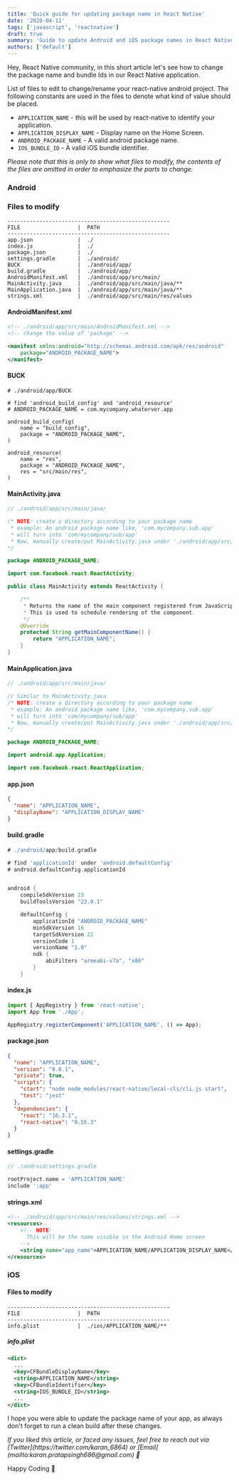 ```yaml
---
title: 'Quick guide for updating package name in React Native'
date: '2020-04-11'
tags: ['javascript', 'reactnative']
draft: true
summary: 'Guide to update Android and iOS package names in React Native'
authors: ['default']
---
```


Hey, React Native community, in this short article let's see how to change the package name and bundle Ids in our React Native application.

List of files to edit to change/rename your react-native android project.
The following constants are used in the files to denote what kind of value should be placed.

- `APPLICATION_NAME` - this will be used by react-native to identify your application.
- `APPLICATION_DISPLAY_NAME` - Display name on the Home Screen.
- `ANDROID_PACKAGE_NAME` - A valid android package name.
- `IOS_BUNDLE_ID` - A valid iOS bundle identifier.

<i>
  Please note that this is only to show what files to modify, the contents of
  the files are omitted in order to emphasize the parts to change.
</i>

### Android

### Files to modify

```
---------------------------------------------------
FILE                  |  PATH
---------------------------------------------------
app.json              |  ./
index.js              |  ./
package.json          |  ./
settings.gradle       |  ./android/
BUCK                  |  ./android/app/
build.gradle          |  ./android/app/
AndroidManifest.xml   |  ./android/app/src/main/
MainActivity.java     |  ./android/app/src/main/java/**
MainApplication.java  |  ./android/app/src/main/java/**
strings.xml           |  ./android/app/src/main/res/values
```

#### AndroidManifest.xml

```xml
<!-- ./android/app/src/main/AndroidManifest.xml -->
<!-- change the value of 'package' -->

<manifest xmlns:android="http://schemas.android.com/apk/res/android"
    package="ANDROID_PACKAGE_NAME">
</manifest>
```

#### BUCK

```
# ./android/app/BUCK

# find 'android_build_config' and 'android_resource'
# ANDROID_PACKAGE_NAME = com.mycompany.whaterver.app

android_build_config(
    name = "build_config",
    package = "ANDROID_PACKAGE_NAME",
)

android_resource(
    name = "res",
    package = "ANDROID_PACKAGE_NAME",
    res = "src/main/res",
)
```

#### MainActivity.java

```java
// ./android/app/src/main/java/

/* NOTE: create a directory according to your package name
 * example: An android package name like, 'com.mycompany.sub.app'
 * will turn into 'com/mycompany/sub/app'
 * Now, manually create/put MainActivity.java under './android/app/src/main/java/com/mycompany/sub/app/'
*/

package ANDROID_PACKAGE_NAME;

import com.facebook.react.ReactActivity;

public class MainActivity extends ReactActivity {

    /**
     * Returns the name of the main component registered from JavaScript.
     * This is used to schedule rendering of the component.
     */
    @Override
    protected String getMainComponentName() {
        return "APPLICATION_NAME";
    }
}
```

#### MainApplication.java

```java
// ./android/app/src/main/java/

// Similar to MainActivity.java
/* NOTE: create a directory according to your package name
 * example: An android package name like, 'com.mycompany.sub.app'
 * will turn into 'com/mycompany/sub/app'
 * Now, manually create/put MainActivity.java under './android/app/src/main/java/com/mycompany/sub/app/'
*/

package ANDROID_PACKAGE_NAME;

import android.app.Application;

import com.facebook.react.ReactApplication;
```

#### app.json

```json
{
  "name": "APPLICATION_NAME",
  "displayName": "APPLICATION_DISPLAY_NAME"
}
```

#### build.gradle

```groovy
# ./android/app/build.gradle

# find 'applicationId' under 'android.defaultConfig'
# android.defaultConfig.applicationId


android {
    compileSdkVersion 23
    buildToolsVersion "23.0.1"

    defaultConfig {
        applicationId "ANDROID_PACKAGE_NAME"
        minSdkVersion 16
        targetSdkVersion 22
        versionCode 1
        versionName "1.0"
        ndk {
            abiFilters "armeabi-v7a", "x86"
        }
    }
```

#### index.js

```js
import { AppRegistry } from 'react-native';
import App from './App';

AppRegistry.registerComponent('APPLICATION_NAME', () => App);
```

#### package.json

```json
{
  "name": "APPLICATION_NAME",
  "version": "0.0.1",
  "private": true,
  "scripts": {
    "start": "node node_modules/react-native/local-cli/cli.js start",
    "test": "jest"
  },
  "dependencies": {
    "react": "16.3.1",
    "react-native": "0.55.3"
  }
}
```

#### settings.gradle

```groovy
// ./android/settings.gradle

rootProject.name = 'APPLICATION_NAME'
include ':app'
```

#### strings.xml

```xml
<!-- ./android/app/src/main/res/values/strings.xml -->
<resources>
    <!-- NOTE:
      This will be the name visible in the Android Home screen
    -->
    <string name="app_name">APPLICATION_NAME/APPLICATION_DISPLAY_NAME</string>
</resources>
```

### iOS

#### Files to modify

```
---------------------------------------------------
FILE                  |  PATH
---------------------------------------------------
info.plist            |  ./ios/APPLICATION_NAME/**
```

##### info.plist

```xml
<dict>
  ...
  <key>CFBundleDisplayName</key>
  <string>APPLICATION_NAME</string>
  <key>CFBundleIdentifier</key>
  <string>IOS_BUNDLE_ID</string>
  ...
</dict>
```

I hope you were able to update the package name of your app, as always don't forget to run a clean build after these changes.

<i>
  If you liked this article, or faced any issues, feel free to reach out via
  [Twitter](https://twitter.com/karan_6864) or
  [Email](mailto:karan.pratapsingh686@gmail.com) 🚀
</i>

Happy Coding :tada:
